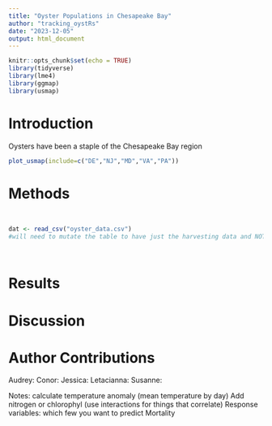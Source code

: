```yaml
---
title: "Oyster Populations in Chesapeake Bay"
author: "tracking_oystRs"
date: "2023-12-05"
output: html_document
---
```


```r
knitr::opts_chunk$set(echo = TRUE)
library(tidyverse)
library(lme4)
library(ggmap)
library(usmap)
```

# Introduction
Oysters have been a staple of the Chesapeake Bay region

```r
plot_usmap(include=c("DE","NJ","MD","VA","PA"))
```

# Methods
```r

```

```r

```

```r
dat <- read_csv("oyster_data.csv")
#will need to mutate the table to have just the harvesting data and NOT the predicted model data
```

```r

```

```r
```
# Results

# Discussion

# Author Contributions
Audrey:
Conor:
Jessica:
Letacianna:
Susanne:

Notes:
calculate temperature anomaly (mean temperature by day)
Add nitrogen or chlorophyl (use interactions for things that correlate)
Response variables: which few you want to predict
  Mortality
